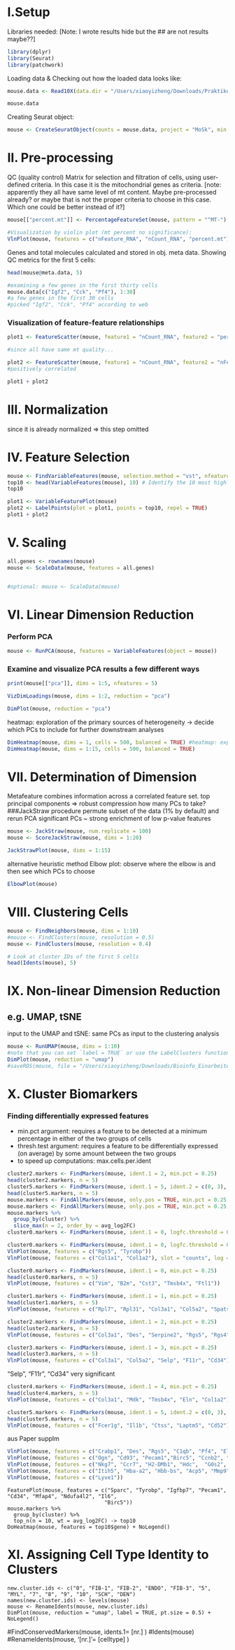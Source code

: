 
# I.Setup
Libraries needed: <!-- Note: I wrote results hide but the ## are not results maybe?? -->[Note: I wrote results hide but the ## are not results maybe??]
```r
library(dplyr)
library(Seurat)
library(patchwork)
```

Loading data & Checking out how the loaded data looks like:
```r
mouse.data <- Read10X(data.dir = "/Users/xiaoyizheng/Downloads/Praktikum/Bioinfo_Einarbeiten/CellChatSelf/mouse/GSE113854_RAW/")

mouse.data
```

Creating Seurat object:
```r
mouse <- CreateSeuratObject(counts = mouse.data, project = "MoSk", min.cells = 3, min.features = 200)
```
# II. Pre-processing
QC (quality control) Matrix for selection and filtration of cells, using user-defined criteria. In this case it is the mitochondrial genes as criteria. [note: apparently they all have same level of mt content. Maybe pre-processed already? or maybe that is not the proper criteria to choose in this case. Which one could be better instead of it?]
```r
mouse[["percent.mt"]] <- PercentageFeatureSet(mouse, pattern = "^MT-") 

#Visualization by violin plot (mt percent no significance):
VlnPlot(mouse, features = c("nFeature_RNA", "nCount_RNA", "percent.mt"), ncol = 3) 
```
Genes and total molecules calculated and stored in obj. meta data.
Showing QC metrics for the first 5 cells:
```r
head(mouse@meta.data, 5) 
```

```r
#examining a few genes in the first thirty cells
mouse.data[c("Igf2", "Cck", "Pf4"), 1:30] 
#a few genes in the first 30 cells 
#picked "Igf2", "Cck", "Pf4" according to web
```


### Visualization of feature-feature relationships
```r
plot1 <- FeatureScatter(mouse, feature1 = "nCount_RNA", feature2 = "percent.mt") 

#since all have same mt quality...

plot2 <- FeatureScatter(mouse, feature1 = "nCount_RNA", feature2 = "nFeature_RNA")
#positively correlated

plot1 + plot2
```

# III. Normalization
since it is already normalized => this step omitted

# IV. Feature Selection
```r
mouse <- FindVariableFeatures(mouse, selection.method = "vst", nfeatures = 2000)
top10 <- head(VariableFeatures(mouse), 10) # Identify the 10 most highly variable genes
top10

plot1 <- VariableFeaturePlot(mouse)
plot2 <- LabelPoints(plot = plot1, points = top10, repel = TRUE)
plot1 + plot2
```

# V. Scaling
```r
all.genes <- rownames(mouse)
mouse <- ScaleData(mouse, features = all.genes)


#optional: mouse <- ScaleData(mouse)
```
# VI. Linear Dimension Reduction
### Perform PCA
```r
mouse <- RunPCA(mouse, features = VariableFeatures(object = mouse))
```
### Examine and visualize PCA results a few different ways
```r
print(mouse[["pca"]], dims = 1:5, nfeatures = 5)
```
```r
VizDimLoadings(mouse, dims = 1:2, reduction = "pca")
```
```r
DimPlot(mouse, reduction = "pca")
```

heatmap: exploration of the primary sources of heterogeneity -> decide which PCs to include for further downstream analyses
```r
DimHeatmap(mouse, dims = 1, cells = 500, balanced = TRUE) #heatmap: exploration of the primary sources of heterogeneity
DimHeatmap(mouse, dims = 1:15, cells = 500, balanced = TRUE)
```
# VII. Determination of Dimension
Metafeature combines information across a correlated feature set. 
top principal components => robust compression
how many PCs to take?
###JackStraw procedure
permute subset of the data (1% by default) and rerun PCA
significant PCs ~ strong enrichment of low p-value features
```r
mouse <- JackStraw(mouse, num.replicate = 100)
mouse <- ScoreJackStraw(mouse, dims = 1:20)
```
```r
JackStrawPlot(mouse, dims = 1:15)
```

alternative heuristic method Elbow plot:
observe where the elbow is and then see which PCs to choose
```r
ElbowPlot(mouse)
```
# VIII. Clustering Cells
```r
mouse <- FindNeighbors(mouse, dims = 1:10)
#mouse <- FindClusters(mouse, resolution = 0.5)
mouse <- FindClusters(mouse, resolution = 0.4)

# Look at cluster IDs of the first 5 cells
head(Idents(mouse), 5)
```
# IX. Non-linear Dimension Reduction
## e.g. UMAP, tSNE
input to the UMAP and tSNE: same PCs as input to the clustering analysis
```r
mouse <- RunUMAP(mouse, dims = 1:10)
#note that you can set `label = TRUE` or use the LabelClusters function to help label individual clusters
DimPlot(mouse, reduction = "umap")
#saveRDS(mouse, file = "/Users/xiaoyizheng/Downloads/Bioinfo_Einarbeiten/CellChatSelf/mouse/output/mouseOutput.rds")
```


# X. Cluster Biomarkers
### Finding differentially expressed features
- min.pct argument:  requires a feature to be detected at a minimum percentage in either of the two groups of cells
- thresh.test argument: requires a feature to be differentially expressed (on average) by some amount between the two groups
- to speed up computations: max.cells.per.ident
```r

cluster2.markers <- FindMarkers(mouse, ident.1 = 2, min.pct = 0.25)
head(cluster2.markers, n = 5)
cluster5.markers <- FindMarkers(mouse, ident.1 = 5, ident.2 = c(0, 3), min.pct = 0.25)
head(cluster5.markers, n = 5)
mouse.markers <- FindAllMarkers(mouse, only.pos = TRUE, min.pct = 0.25, logfc.threshold = 0.25)  #No features pass logfc.threshold threshold, maybe threshold=0.1, 0.15, 0.2?
mouse.markers <- FindAllMarkers(mouse, only.pos = TRUE, min.pct = 0.25, logfc.threshold = 0.2) #0.2 is okki
mouse.markers %>%
  group_by(cluster) %>%
  slice_max(n = 2, order_by = avg_log2FC)
cluster0.markers <- FindMarkers(mouse, ident.1 = 0, logfc.threshold = 0.25, test.use = "roc", only.pos = TRUE)

cluster0.markers <- FindMarkers(mouse, ident.1 = 0, logfc.threshold = 0.2, test.use = "roc", only.pos = TRUE)
VlnPlot(mouse, features = c("Rgs5", "Tyrobp"))
VlnPlot(mouse, features = c("Col1a1", "Col1a2"), slot = "counts", log = TRUE) #plot raw counts

cluster0.markers <- FindMarkers(mouse, ident.1 = 0, min.pct = 0.25)
head(cluster0.markers, n = 5)
VlnPlot(mouse, features = c("Vim", "B2m", "Cst3", "Tmsb4x", "Ftl1")) 

cluster1.markers <- FindMarkers(mouse, ident.1 = 1, min.pct = 0.25)
head(cluster1.markers, n = 5)
VlnPlot(mouse, features = c("Rpl7", "Rpl31", "Col3a1", "Col5a2", "Spats2l"))

cluster2.markers <- FindMarkers(mouse, ident.1 = 2, min.pct = 0.25)
head(cluster2.markers, n = 5)
VlnPlot(mouse, features = c("Col3a1", "Des", "Serpine2", "Rgs5", "Rgs4"))
```

```r
cluster3.markers <- FindMarkers(mouse, ident.1 = 3, min.pct = 0.25)
head(cluster3.markers, n = 5)
VlnPlot(mouse, features = c("Col3a1", "Col5a2", "Selp", "F11r", "Cd34"))
```
"Selp", "F11r", "Cd34" very significant
```r
cluster4.markers <- FindMarkers(mouse, ident.1 = 4, min.pct = 0.25)
head(cluster4.markers, n = 5)
VlnPlot(mouse, features = c("Col3a1", "Mdk", "Tmsb4x", "Eln", "Col1a2"))

cluster5.markers <- FindMarkers(mouse, ident.1 = 5, ident.2 = c(0, 3), min.pct = 0.25)
head(cluster5.markers, n = 5)
VlnPlot(mouse, features = c("Fcer1g", "Il1b", "Ctss", "Laptm5", "Cd52"))
```
aus Paper supplm
```r
VlnPlot(mouse, features = c("Crabp1", "Des", "Rgs5", "C1qb", "Pf4", "Eln"))
VlnPlot(mouse, features = c("Ogn", "Cd93", "Pecam1","Birc5", "Ccnb2", "Icos"))
VlnPlot(mouse, features = c("Nkg7", "Ccr7", "H2-DMb1", "Hdc",  "G0s2", "Cadm4"))
VlnPlot(mouse, features = c("Itih5", "Hba-a2", "Hbb-bs", "Acp5", "Mmp9", "Ccl21a"))
VlnPlot(mouse, features = c("Lyve1"))
```
```
FeaturePlot(mouse, features = c("Sparc", "Tyrobp", "Igfbp7", "Pecam1", "Cd34", "Mfap4", "Ndufa4l2", "Il6",
                               "Birc5"))
mouse.markers %>%
  group_by(cluster) %>%
  top_n(n = 10, wt = avg_log2FC) -> top10
DoHeatmap(mouse, features = top10$gene) + NoLegend()
```

# XI. Assigning Cell Type Identity to Clusters
```
new.cluster.ids <- c("0", "FIB-1", "FIB-2", "ENDO", "FIB-3", "5", "MYL", "7", "8", "9", "10", "SCH", "DEN")
names(new.cluster.ids) <- levels(mouse)
mouse <- RenameIdents(mouse, new.cluster.ids)
DimPlot(mouse, reduction = "umap", label = TRUE, pt.size = 0.5) + NoLegend()
```
#FindConservedMarkers(mouse, idents.1= [nr.] )
#Idents(mouse)
#RenameIdents(mouse, '[nr.]'= [celltype] )